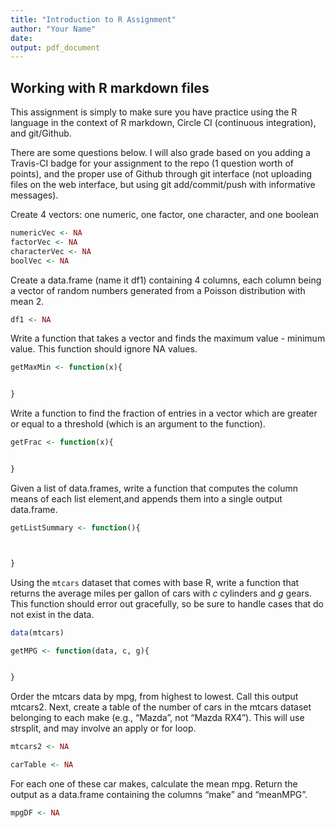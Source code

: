 ```yaml
---
title: "Introduction to R Assignment"
author: "Your Name"
date: 
output: pdf_document
---
```






## Working with R markdown files


This assignment is simply to make sure you have practice using the R language in the context of R markdown, Circle CI (continuous integration), and git/Github. 


There are some questions below. I will also grade based on you adding a Travis-CI badge for your assignment to the repo (1 question worth of points), and the proper use of Github through git interface (not uploading files on the web interface, but using git add/commit/push with informative messages). 



Create 4 vectors: one numeric, one factor, one character, and one boolean

```r

numericVec <- NA
factorVec <- NA
characterVec <- NA
boolVec <- NA

```





Create a data.frame (name it df1) containing 4 columns, each column being a vector of random numbers generated from a Poisson distribution with mean 2.

```r

df1 <- NA

```




Write a function that takes a vector and finds the maximum value - minimum value. This function should ignore NA values.


```r

getMaxMin <- function(x){


}

```




Write a function to find the fraction of entries in a vector which are greater or equal to a threshold (which is an argument to the function).


```r

getFrac <- function(x){


}

```




Given a list of data.frames, write a function that computes the column means of each list element,and appends them into a single output data.frame.


```r

getListSummary <- function(){



}

```










Using the `mtcars` dataset that comes with base R, write a function that returns the average miles per gallon of cars with $c$ cylinders and $g$ gears. This function should error out gracefully, so be sure to handle cases that do not exist in the data.


```r

data(mtcars)

getMPG <- function(data, c, g){


}

```












Order the mtcars data by mpg, from highest to lowest. Call this output mtcars2. Next, create a table of the number of cars in the mtcars dataset belonging to each make (e.g., "Mazda", not "Mazda RX4"). This will use strsplit, and may involve an apply or for loop.


```r

mtcars2 <- NA

carTable <- NA

```








For each one of these car makes, calculate the mean mpg. Return the output as a data.frame containing the columns "make" and "meanMPG".


```r


mpgDF <- NA

```












